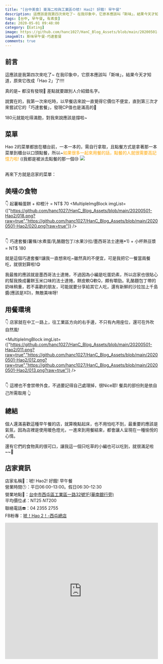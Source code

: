 ```yaml
---
title: "[台中美食] 東海二校與工業區の唬! Hao2! 好餓! 早午餐"
description: 這應該是我第四次來吃了~ 在我印象中，它原本應該叫「斯味」，結果今天才知道，原來它改成「Hao 2」了!!!! 真的是~ 都沒有發現🤣 差點就要跟別人介紹錯名字。
tags: [台中, 早午餐, 有素食]
date: 2020-05-01 09:48:00
category: [Eating]
image: https://github.com/hanc1027/HanC_Blog_Assets/blob/main/20200501-Hao2/023.png?raw=true
imageAlt: 斯味早午餐-巧達套餐
comments: true
---
```



## 前言
這應該是我第四次來吃了~ 在我印象中，它原本應該叫「斯味」，結果今天才知道，原來它改成「Hao 2」了!!!!

真的是~ 都沒有發現🤣 差點就要跟別人介紹錯名字。

說實在的，我第一次來吃時，以早餐店來說一直覺得它價位不便宜，直到第三次才來嘗試它的「巧達套餐」，發現CP值也是滿高的🥰

180元就能吃得滿飽，對我來說應該是撐啦~

## 菜單
Hao 2的菜單都放在櫃台前，一本一本的，需自行拿取，且點餐方式是拿著那一本菜單到櫃台以口頭點餐，所以~<font color="orange">如果很多一起來用餐的話，點餐的人就很需要高記憶力啦!</font> ((我都是被派去點餐的那一個😢
<img class="post-img" src="https://github.com/hanc1027/HanC_Blog_Assets/blob/main/20200501-Hao2/017.png?raw=true" />

<br/>
再來下方就是店家的菜單：
<MultipleImgBlock imgList={["https://github.com/hanc1027/HanC_Blog_Assets/blob/main/20200501-Hao2/02.png?raw=true","https://github.com/hanc1027/HanC_Blog_Assets/blob/main/20200501-Hao2/03.png?raw=true","https://github.com/hanc1027/HanC_Blog_Assets/blob/main/20200501-Hao2/04.png?raw=true","https://github.com/hanc1027/HanC_Blog_Assets/blob/main/20200501-Hao2/05.png?raw=true","https://github.com/hanc1027/HanC_Blog_Assets/blob/main/20200501-Hao2/06.png?raw=true","https://github.com/hanc1027/HanC_Blog_Assets/blob/main/20200501-Hao2/07.png?raw=true","https://github.com/hanc1027/HanC_Blog_Assets/blob/main/20200501-Hao2/08.png?raw=true","https://github.com/hanc1027/HanC_Blog_Assets/blob/main/20200501-Hao2/09.png?raw=true","https://github.com/hanc1027/HanC_Blog_Assets/blob/main/20200501-Hao2/010.png?raw=true" ]} />

## 美噠の食物
👇 起薯輪蛋餅 + 枊橙汁 = NT$ 70
<MultipleImgBlock imgList={["https://github.com/hanc1027/HanC_Blog_Assets/blob/main/20200501-Hao2/018.png?raw=true","https://github.com/hanc1027/HanC_Blog_Assets/blob/main/20200501-Hao2/020.png?raw=true"]} />

<br/>
👇 巧達套餐(薯條/水煮蛋/乳酪麵包丁/水果沙拉/墨西哥法士達捲*1) + 小杯熱豆漿 = NT$ 180
<MultipleImgBlock imgList={["https://github.com/hanc1027/HanC_Blog_Assets/blob/main/20200501-Hao2/022.png?raw=true","https://github.com/hanc1027/HanC_Blog_Assets/blob/main/20200501-Hao2/023.png?raw=true","https://github.com/hanc1027/HanC_Blog_Assets/blob/main/20200501-Hao2/024.png?raw=true"]} />

就是這個巧達套餐!!讓我一直想來吃~雖然真的不便宜，可是我把它一餐當兩餐吃，就很划算啦!😋

我最推的應該就是墨西哥法士達捲，不過因為小編是吃蛋奶素，所以店家也很貼心的幫我換成薯餅玉米口味的法士達捲，餅皮軟Q軟Q，頗有嚼勁。乳酪麵包丁帶的奶味稍重，若不喜歡的朋友，可能就要分享給其它人吃，還有新鮮的沙拉加上千島醬(應該是XD)，無敵美味呀!

## 用餐環境
👇 店家就在中工一路上，往工業區方向的右手邊，不只有內用座位，還可在外吹自然風!

<MultipleImgBlock imgList={["https://github.com/hanc1027/HanC_Blog_Assets/blob/main/20200501-Hao2/011.png?raw=true","https://github.com/hanc1027/HanC_Blog_Assets/blob/main/20200501-Hao2/012.png?raw=true","https://github.com/hanc1027/HanC_Blog_Assets/blob/main/20200501-Hao2/013.png?raw=true"]} />
<div class="h-2" />
<MultipleImgBlock imgList={["https://github.com/hanc1027/HanC_Blog_Assets/blob/main/20200501-Hao2/015.png?raw=true","https://github.com/hanc1027/HanC_Blog_Assets/blob/main/20200501-Hao2/021.png?raw=true"]} />

<br/>
👇 這裡也不會禁帶外食，不過要記得自己處理掉，很Nice耶!
<MultipleImgBlock imgList={["https://github.com/hanc1027/HanC_Blog_Assets/blob/main/20200501-Hao2/014.png?raw=true","https://github.com/hanc1027/HanC_Blog_Assets/blob/main/20200501-Hao2/019.png?raw=true"]} />
餐具的部份則是依自己所需取用 👆

## 總結
個人還滿喜歡這種早午餐的店，就算晚點起床，也不用怕吃不到，最重要的應該是氣氛，因為店裡是使用暖色燈光，一進來到用餐結束，都會讓人呈現在一種愉悅的心情。

還有它們的食物真的很可口，讓我這一個只吃草的小編也可以吃到，就很滿足啦~~🥰

## 店家資訊
店家名稱🔆：唬! Hao2! 好餓! 早午餐<br/>
營業時間🕒：平日06:00–13:00。假日06:30–12:30<br/>
營業地點🚩：[台中市西屯區工業區一路32號1F(華南銀行旁)](https://maps.app.goo.gl/JQKPm7Swrn7giJU29)<br/>
平均價位💰：NT$25~NT$200<br/>
聯絡電話☎️：04 2355 2755<br/>
FB粉專：[唬！Hao 2！-西屯總店](https://www.facebook.com/brunchhao2/)

<iframe src="https://www.google.com/maps/embed?pb=!1m14!1m8!1m3!1d1819.9559972960549!2d120.616326!3d24.174819!3m2!1i1024!2i768!4f13.1!3m3!1m2!1s0x346915fecfc5fa7b%3A0x97668ada63caa7bc!2zNDA35Y-w5Lit5biC6KW_5bGv5Y2A5bel5qWt5Y2A5LiA6LevMzLomZ8!5e0!3m2!1szh-TW!2stw!4v1588315004122!5m2!1szh-TW!2stw" width="100%" height="450" frameborder="0" style="border:0;" allowfullscreen="" aria-hidden="false" tabindex="0"></iframe>
